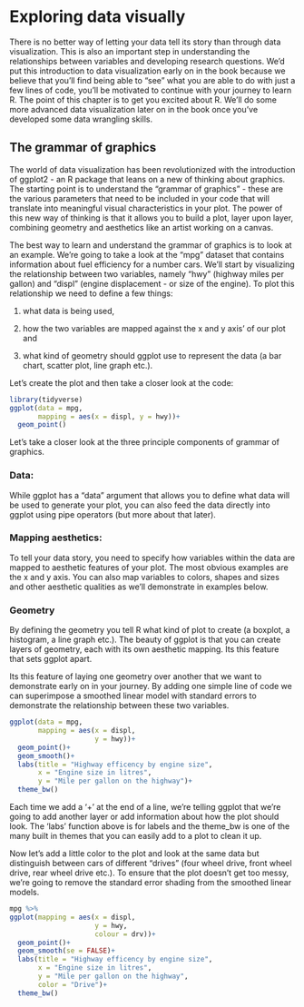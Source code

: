 # Exploring data visually

There is no better way of letting your data tell its story than through data visualization. This is also an important step in understanding the relationships between variables and developing research questions. We'd put this introduction to data visualization early on in the book because we believe that you'll find being able to "see" what you are able to do with just a few lines of code, you'll be motivated to continue with your journey to learn R. The point of this chapter is to get you excited about R. We'll do some more advanced data visualization later on in the book once you've developed some data wrangling skills.

## The grammar of graphics

The world of data visualization has been revolutionized with the introduction of ggplot2 - an R package that leans on a new of thinking about graphics. The starting point is to understand the "grammar of graphics" - these are the various parameters that need to be included in your code that will translate into meaningful visual characteristics in your plot. The power of this new way of thinking is that it allows you to build a plot, layer upon layer, combining geometry and aesthetics like an artist working on a canvas.

The best way to learn and understand the grammar of graphics is to look at an example. We're going to take a look at the "mpg" dataset that contains information about fuel efficiency for a number cars. We'll start by visualizing the relationship between two variables, namely "hwy" (highway miles per gallon) and "displ" (engine displacement - or size of the engine). To plot this relationship we need to define a few things:

1.  what data is being used,

2.  how the two variables are mapped against the x and y axis' of our plot and

3.  what kind of geometry should ggplot use to represent the data (a bar chart, scatter plot, line graph etc.).

Let's create the plot and then take a closer look at the code:

```r
library(tidyverse)
ggplot(data = mpg,
       mapping = aes(x = displ, y = hwy))+
  geom_point()
```

Let's take a closer look at the three principle components of grammar of graphics.

### **Data:**

While ggplot has a "data" argument that allows you to define what data will be used to generate your plot, you can also feed the data directly into ggplot using pipe operators (but more about that later).

### Mapping aesthetics:

To tell your data story, you need to specify how variables within the data are mapped to aesthetic features of your plot. The most obvious examples are the x and y axis. You can also map variables to colors, shapes and sizes and other aesthetic qualities as we'll demonstrate in examples below.

### Geometry

By defining the geometry you tell R what kind of plot to create (a boxplot, a histogram, a line graph etc.). The beauty of ggplot is that you can create layers of geometry, each with its own aesthetic mapping. Its this feature that sets ggplot apart.

Its this feature of laying one geometry over another that we want to demonstrate early on in your journey. By adding one simple line of code we can superimpose a smoothed linear model with standard errors to demonstrate the relationship between these two variables.

```r
ggplot(data = mpg,
       mapping = aes(x = displ, 
                     y = hwy))+
  geom_point()+
  geom_smooth()+
  labs(title = "Highway efficency by engine size",
       x = "Engine size in litres", 
       y = "Mile per gallon on the highway")+
  theme_bw()
```

Each time we add a '+' at the end of a line, we're telling ggplot that we're going to add another layer or add information about how the plot should look. The 'labs' function above is for labels and the theme_bw is one of the many built in themes that you can easily add to a plot to clean it up.

Now let's add a little color to the plot and look at the same data but distinguish between cars of different "drives" (four wheel drive, front wheel drive, rear wheel drive etc.). To ensure that the plot doesn't get too messy, we're going to remove the standard error shading from the smoothed linear models.

```r
mpg %>% 
ggplot(mapping = aes(x = displ, 
                     y = hwy,
                     colour = drv))+
  geom_point()+
  geom_smooth(se = FALSE)+
  labs(title = "Highway efficency by engine size",
       x = "Engine size in litres", 
       y = "Mile per gallon on the highway",
       color = "Drive")+
  theme_bw()
```

```r

```

